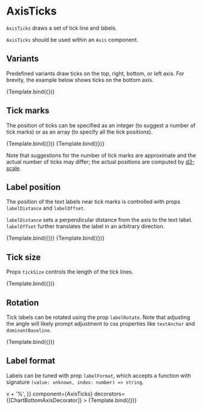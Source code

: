 
# AxisTicks

<Meta title="Core/Components/Axes/AxisTicks" />

`AxisTicks` draws a set of tick line and labels.

<ArgsTable of={AxisTicks} />

`AxisTicks` should be used within an `Axis` component.

## Variants

Predefined variants draw ticks on the top, right, bottom, or left axis. For brevity, the example below shows ticks on the bottom axis.

<Canvas>
    <Story
        name="default"
        args={{
            variant: 'bottom',
        }}
        component={AxisTicks}
        decorators={[ChartBottomAxisDecorator]}
    >
        {Template.bind({})}
    </Story>
</Canvas>

## Tick marks

The position of ticks can be specified as an integer (to suggest a number of tick marks) or as an array (to specify all the tick positions).

<Canvas>
    <Story
        name="number"
        args={{
            variant: 'bottom',
            ticks: 10,
        }}
        component={AxisTicks}
        decorators={[ChartBottomAxisDecorator]}
    >
        {Template.bind({})}
    </Story>
    <Story
        name="positions"
        args={{
            variant: 'bottom',
            ticks: [0, 20, 50, 90, 100],
        }}
        component={AxisTicks}
        decorators={[ChartBottomAxisDecorator]}
    >
        {Template.bind({})}
    </Story>
</Canvas>

Note that suggestions for the number of tick marks are approximate and the actual number of ticks may differ; the actual positions are computed by [d3-scale](https://github.com/d3/d3-scale).

## Label position

The position of the text labels near tick marks is controlled with props `labelDistance` and `labelOffset`.

`labelDistance` sets a perpendicular distance from the axis to the text label.
`labelOffset` further translates the label in an arbitrary direction.

<Canvas>
    <Story
        name="label distance"
        args={{
            variant: 'bottom',
            labelDistance: 25,
        }}
        component={AxisTicks}
        decorators={[ChartBottomAxisDecorator]}
    >
        {Template.bind({})}
    </Story>
    <Story
        name="label offset"
        args={{
            variant: 'bottom',
            labelDistance: 5,
            labelOffset: [10, 5],
        }}
        component={AxisTicks}
        decorators={[ChartBottomAxisDecorator]}
    >
        {Template.bind({})}
    </Story>
</Canvas>

## Tick size

Props `tickSize` controls the length of the tick lines.

<Canvas>
    <Story
        name="tick size"
        args={{
            variant: 'bottom',
            tickSize: 15,
            labelDistance: 20,
        }}
        component={AxisTicks}
        decorators={[ChartBottomAxisDecorator]}
    >
        {Template.bind({})}
    </Story>
</Canvas>

## Rotation

Tick labels can be rotated using the prop `labelRotate`. Note that adjusting the angle will likely prompt adjustment to css properties like `textAnchor` and `dominantBaseline`.

<Canvas>
    <Story
        name="rotation"
        args={{
            variant: 'bottom',
            labelDistance: 10,
            labelRotate: -90,
            labelStyle: {
                textAnchor: 'end',
                dominantBaseline: 'middle',
            },
        }}
        component={AxisTicks}
        decorators={[ChartBottomAxisDecorator]}
    >
        {Template.bind({})}
    </Story>
</Canvas>

## Label format

Labels can be tuned with prop `labelFormat`, which accepts a function with
signature `(value: unknown, index: number) => string`.

<Canvas>
    <Story
        name="format"
        args={{
            variant: 'bottom',
            labelDistance: 10,
            labelFormat: v => v + '%',
        }}
        component={AxisTicks}
        decorators={[ChartBottomAxisDecorator]}
    >
        {Template.bind({})}
    </Story>
</Canvas>
